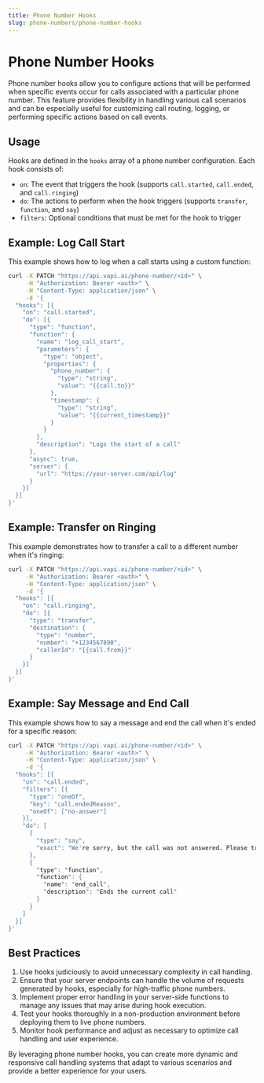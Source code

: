 ```yaml
---
title: Phone Number Hooks
slug: phone-numbers/phone-number-hooks
---
```


# Phone Number Hooks

Phone number hooks allow you to configure actions that will be performed when specific events occur for calls associated with a particular phone number. This feature provides flexibility in handling various call scenarios and can be especially useful for customizing call routing, logging, or performing specific actions based on call events.

## Usage

Hooks are defined in the `hooks` array of a phone number configuration. Each hook consists of:

- `on`: The event that triggers the hook (supports `call.started`, `call.ended`, and `call.ringing`)
- `do`: The actions to perform when the hook triggers (supports `transfer`, `function`, and `say`)
- `filters`: Optional conditions that must be met for the hook to trigger

## Example: Log Call Start

This example shows how to log when a call starts using a custom function:

```bash
curl -X PATCH "https://api.vapi.ai/phone-number/<id>" \
     -H "Authorization: Bearer <auth>" \
     -H "Content-Type: application/json" \
     -d '{
  "hooks": [{
    "on": "call.started",
    "do": [{
      "type": "function",
      "function": {
        "name": "log_call_start",
        "parameters": {
          "type": "object",
          "properties": {
            "phone_number": {
              "type": "string",
              "value": "{{call.to}}"
            },
            "timestamp": {
              "type": "string",
              "value": "{{current_timestamp}}"
            }
          }
        },
        "description": "Logs the start of a call"
      },
      "async": true,
      "server": {
        "url": "https://your-server.com/api/log"
      }
    }]
  }]
}'
```

## Example: Transfer on Ringing

This example demonstrates how to transfer a call to a different number when it's ringing:

```bash
curl -X PATCH "https://api.vapi.ai/phone-number/<id>" \
     -H "Authorization: Bearer <auth>" \
     -H "Content-Type: application/json" \
     -d '{
  "hooks": [{
    "on": "call.ringing",
    "do": [{
      "type": "transfer",
      "destination": {
        "type": "number",
        "number": "+1234567890",
        "callerId": "{{call.from}}"
      }
    }]
  }]
}'
```

## Example: Say Message and End Call

This example shows how to say a message and end the call when it's ended for a specific reason:

```bash
curl -X PATCH "https://api.vapi.ai/phone-number/<id>" \
     -H "Authorization: Bearer <auth>" \
     -H "Content-Type: application/json" \
     -d '{
  "hooks": [{
    "on": "call.ended",
    "filters": [{
      "type": "oneOf",
      "key": "call.endedReason",
      "oneOf": ["no-answer"]
    }],
    "do": [
      {
        "type": "say",
        "exact": "We're sorry, but the call was not answered. Please try again later."
      },
      {
        "type": "function",
        "function": {
          "name": "end_call",
          "description": "Ends the current call"
        }
      }
    ]
  }]
}'
```

## Best Practices

1. Use hooks judiciously to avoid unnecessary complexity in call handling.
2. Ensure that your server endpoints can handle the volume of requests generated by hooks, especially for high-traffic phone numbers.
3. Implement proper error handling in your server-side functions to manage any issues that may arise during hook execution.
4. Test your hooks thoroughly in a non-production environment before deploying them to live phone numbers.
5. Monitor hook performance and adjust as necessary to optimize call handling and user experience.

By leveraging phone number hooks, you can create more dynamic and responsive call handling systems that adapt to various scenarios and provide a better experience for your users.